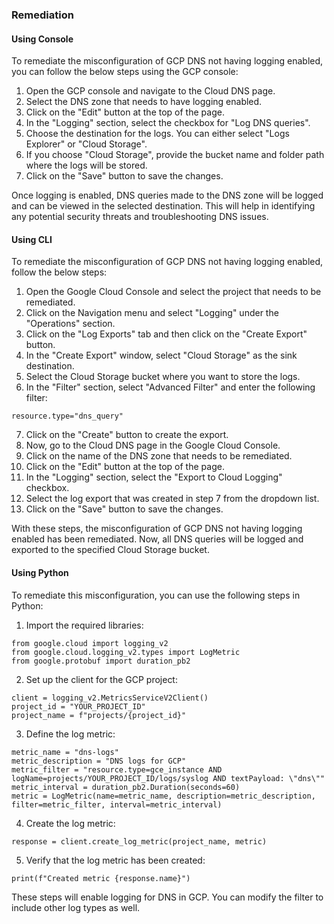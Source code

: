 ### Remediation

#### Using Console

To remediate the misconfiguration of GCP DNS not having logging enabled, you can follow the below steps using the GCP console:

1. Open the GCP console and navigate to the Cloud DNS page.
2. Select the DNS zone that needs to have logging enabled.
3. Click on the "Edit" button at the top of the page.
4. In the "Logging" section, select the checkbox for "Log DNS queries".
5. Choose the destination for the logs. You can either select "Logs Explorer" or "Cloud Storage".
6. If you choose "Cloud Storage", provide the bucket name and folder path where the logs will be stored.
7. Click on the "Save" button to save the changes.

Once logging is enabled, DNS queries made to the DNS zone will be logged and can be viewed in the selected destination. This will help in identifying any potential security threats and troubleshooting DNS issues.

#### Using CLI

To remediate the misconfiguration of GCP DNS not having logging enabled, follow the below steps:

1. Open the Google Cloud Console and select the project that needs to be remediated.
2. Click on the Navigation menu and select "Logging" under the "Operations" section.
3. Click on the "Log Exports" tab and then click on the "Create Export" button.
4. In the "Create Export" window, select "Cloud Storage" as the sink destination.
5. Select the Cloud Storage bucket where you want to store the logs.
6. In the "Filter" section, select "Advanced Filter" and enter the following filter:

```
resource.type="dns_query"
```

7. Click on the "Create" button to create the export.
8. Now, go to the Cloud DNS page in the Google Cloud Console.
9. Click on the name of the DNS zone that needs to be remediated.
10. Click on the "Edit" button at the top of the page.
11. In the "Logging" section, select the "Export to Cloud Logging" checkbox.
12. Select the log export that was created in step 7 from the dropdown list.
13. Click on the "Save" button to save the changes.

With these steps, the misconfiguration of GCP DNS not having logging enabled has been remediated. Now, all DNS queries will be logged and exported to the specified Cloud Storage bucket.

#### Using Python

To remediate this misconfiguration, you can use the following steps in Python:

1. Import the required libraries:

```
from google.cloud import logging_v2
from google.cloud.logging_v2.types import LogMetric
from google.protobuf import duration_pb2
```

2. Set up the client for the GCP project:

```
client = logging_v2.MetricsServiceV2Client()
project_id = "YOUR_PROJECT_ID"
project_name = f"projects/{project_id}"
```

3. Define the log metric:

```
metric_name = "dns-logs"
metric_description = "DNS logs for GCP"
metric_filter = "resource.type=gce_instance AND logName=projects/YOUR_PROJECT_ID/logs/syslog AND textPayload: \"dns\""
metric_interval = duration_pb2.Duration(seconds=60)
metric = LogMetric(name=metric_name, description=metric_description, filter=metric_filter, interval=metric_interval)
```

4. Create the log metric:

```
response = client.create_log_metric(project_name, metric)
```

5. Verify that the log metric has been created:

```
print(f"Created metric {response.name}")
```

These steps will enable logging for DNS in GCP. You can modify the filter to include other log types as well.

